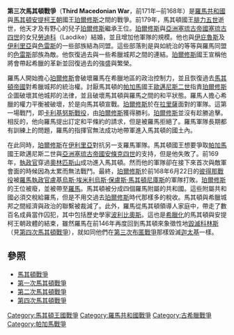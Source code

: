 {{Infobox Military Conflict
|conflict=第三次馬其頓戰爭<br />Third Macedonian War
|partof=[[馬其頓系列戰爭|馬其頓戰爭]]
|image=
|caption=
|date=前171年─前168年
|place=[[馬其頓|馬其頓]]、[[古希臘|希臘]]與[[伊利里亞|伊利里亞]]
|casus=馬其頓擴張，威脅到該地區的權力平衡
|territory=馬其頓被分為四個附屬共和國
|result=羅馬勝利
|combatant1=[[羅馬共和國|羅馬共和國]]<br />[[歐邁尼斯二世|歐邁尼斯二世]]（[[帕加馬|帕加馬]]國王）
|combatant2=[[馬其頓帝國|馬其頓]]
|commander1=[[盧基烏斯·埃米利烏斯·保盧斯·馬其頓尼庫斯|盧基烏斯·埃米利烏斯·保盧斯·馬其頓尼庫斯]]
|commander2=[[珀爾修斯_(馬其頓)|珀爾修斯]]
|strength1=
|strength2=
|casualties1=
|casualties2=
|notes=
}}
{{Campaignbox Third Macedonian War Battles}}

'''第三次馬其頓戰爭'''（'''Third Macedonian War'''，前171年─前168年）是[[羅馬共和國|羅馬共和國]]與[[馬其頓帝國|馬其頓]][[安提柯王朝|安提柯王朝]]國王[[珀爾修斯_(馬其頓)|珀爾修斯]]之間的戰爭。前179年，馬其頓國王[[腓力五世_(馬其頓)|腓力五世]]逝世，他天才及有野心的兒子[[珀爾修斯_(馬其頓)|珀爾修斯]]繼承王位。[[珀爾修斯_(馬其頓)|珀爾修斯]]與[[亞洲|亞洲]][[塞琉古帝國|塞琉古帝國]][[塞琉古四世|塞琉古四世]]的女兒[[勞迪科|勞迪科]]（Laodike）結婚，並且增加他軍隊的規模。他也與[[伊庇魯斯|伊庇魯斯]]及[[伊利里亞|伊利里亞]]與[[色雷斯|色雷斯]]的一些部族結為同盟。這些部落則是與如{{le|阿布魯普里士|Abrupolis}}統治的{{le|撒帕伊亞|Sapaeans}}等等與羅馬同盟的[[色雷斯|色雷斯]]部族為敵。他恢復過去與一些希臘城邦之間的連結。[[珀爾修斯_(馬其頓)|珀爾修斯]]國王宣稱他將會帶起希臘的革新並回復過去的強盛與繁榮。

羅馬人開始擔心[[珀爾修斯_(馬其頓)|珀爾修斯]]會破壞羅馬在希臘地區的政治控制力，並且恢復過去[[馬其頓帝國|馬其頓帝國]]對希臘城邦的統治權。討厭馬其頓的[[帕加馬|帕加馬]]國王[[歐邁尼斯二世|歐邁尼斯二世]]指責[[珀爾修斯_(馬其頓)|珀爾修斯]]企圖破壞其他城邦的法律，並且破壞馬其頓與羅馬之間的和平狀態。羅馬人擔心希臘的權力平衡被破壞，於是向馬其頓宣戰。[[珀爾修斯_(馬其頓)|珀爾修斯]]於在[[拉里薩|拉里薩]]面對{{le|普布利烏斯·李錫尼·克拉蘇 (前171年執政官)|Publius Licinius Crassus (consul 171 BC)|普布利烏斯·李錫尼·克拉蘇}}的軍隊。這第一場戰鬥，即[[卡利基努斯戰役|卡利基努斯戰役]]，由[[珀爾修斯_(馬其頓)|珀爾修斯]]獲得勝利。[[珀爾修斯_(馬其頓)|珀爾修斯]]並沒有趁勝追擊。相反的，他向羅馬提出訂定和平條約的請求，但是被羅馬拒絕了。羅馬軍隊長期都有訓練上的問題，羅馬的指揮官無法成功地帶軍進入馬其頓的國土內。

在此同時，[[珀爾修斯_(馬其頓)|珀爾修斯]]在[[伊利里亞|伊利里亞]]對抗另一支羅馬軍隊。馬其頓國王想要爭取[[帕加馬|帕加馬]]國王歐邁尼斯二世與[[亞洲|亞洲]][[塞琉古帝國|塞琉古帝國]][[安條克四世|安條克四世]]的支持，但是他失敗了。前169年，[[羅馬執政官|執政官]]{{le|昆圖斯·馬爾基烏斯·菲利普斯 (前169年執政官)|Quintus Marcius Philippus (consul 186 BC)|昆圖斯·馬爾基烏斯·菲利普斯}}穿過[[奧林匹斯山|奧林匹斯山]]成功進入馬其頓。然而他的軍隊卻在接下來首次與敵軍會面的時候因為太累而無法戰鬥。最終，[[珀爾修斯_(馬其頓)|珀爾修斯]]於前168年6月22日的[[彼得那戰役|彼得那戰役]]被[[羅馬執政官|羅馬執政官]][[盧基烏斯·埃米利烏斯·保盧斯·馬其頓尼庫斯|盧基烏斯·埃米利烏斯·保盧斯·馬其頓尼庫斯]]的軍隊打敗。[[珀爾修斯_(馬其頓)|珀爾修斯]]的王位被廢，並被帶至[[羅馬|羅馬]]。馬其頓被分成四個羅馬附屬的共和國。這些附屬共和國必須交稅給羅馬，但是不用交過去[[珀爾修斯_(馬其頓)|珀爾修斯]]時代那樣多的稅收。馬其頓與希臘城邦之間經濟與政治的聯繫被裁減了。此外，羅馬從馬其頓領導人家庭中，帶走了數百名成員當作囚犯，其中包括歷史學家[[波利比奧斯|波利比奧斯]]。這也是[[希臘化時期|希臘化]]的馬其頓與安提柯王朝政體的結束，雖然羅馬在前146年再度回到馬其頓來象徵性地[[科林斯战役|毀滅]][[科林斯|科林斯]]（見[[第四次馬其頓戰爭|第四次馬其頓戰爭]]），就如同他們在[[第三次布匿戰爭|第三次布匿戰爭]]那樣毀滅[[迦太基|迦太基]]一樣。

== 參照 ==
* [[馬其頓系列戰爭|馬其頓戰爭]]
* [[第一次馬其頓戰爭|第一次馬其頓戰爭]]
* [[第二次馬其頓戰爭|第二次馬其頓戰爭]]
* [[第四次馬其頓戰爭|第四次馬其頓戰爭]]

{{古罗马战争}}

[[Category:馬其頓王國戰爭|Category:馬其頓王國戰爭]]
[[Category:羅馬共和國戰爭|Category:羅馬共和國戰爭]]
[[Category:古希臘戰爭|Category:古希臘戰爭]]
[[Category:帕加馬戰爭|Category:帕加馬戰爭]]